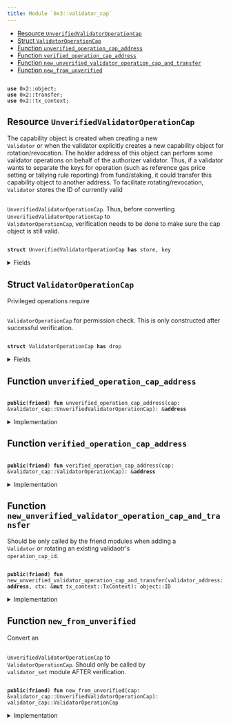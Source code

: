 ```yaml
---
title: Module `0x3::validator_cap`
---
```


<Link id="0x3_validator_cap"/>


-  [Resource `UnverifiedValidatorOperationCap`](#0x3_validator_cap_UnverifiedValidatorOperationCap)
-  [Struct `ValidatorOperationCap`](#0x3_validator_cap_ValidatorOperationCap)
-  [Function `unverified_operation_cap_address`](#0x3_validator_cap_unverified_operation_cap_address)
-  [Function `verified_operation_cap_address`](#0x3_validator_cap_verified_operation_cap_address)
-  [Function `new_unverified_validator_operation_cap_and_transfer`](#0x3_validator_cap_new_unverified_validator_operation_cap_and_transfer)
-  [Function `new_from_unverified`](#0x3_validator_cap_new_from_unverified)


<pre><code>
<b>use</b> <Link href="../iota-framework/object#0x2_object">0x2::object</Link>;
<b>use</b> <Link href="../iota-framework/transfer#0x2_transfer">0x2::transfer</Link>;
<b>use</b> <Link href="../iota-framework/tx_context#0x2_tx_context">0x2::tx_context</Link>;
</code></pre>



<Link id="0x3_validator_cap_UnverifiedValidatorOperationCap"></Link>

## Resource `UnverifiedValidatorOperationCap`

The capability object is created when creating a new <code>
Validator</code> or when the
validator explicitly creates a new capability object for rotation/revocation.
The holder address of this object can perform some validator operations on behalf of
the authorizer validator. Thus, if a validator wants to separate the keys for operation
(such as reference gas price setting or tallying rule reporting) from fund/staking, it
could transfer this capability object to another address.
To facilitate rotating/revocation, <code>
Validator</code> stores the ID of currently valid
<code>
<Link href="validator_cap#0x3_validator_cap_UnverifiedValidatorOperationCap">UnverifiedValidatorOperationCap</Link></code>. Thus, before converting <code>
<Link href="validator_cap#0x3_validator_cap_UnverifiedValidatorOperationCap">UnverifiedValidatorOperationCap</Link></code>
to <code>
<Link href="validator_cap#0x3_validator_cap_ValidatorOperationCap">ValidatorOperationCap</Link></code>, verification needs to be done to make sure
the cap object is still valid.


<pre><code>
<b>struct</b> <Link href="validator_cap#0x3_validator_cap_UnverifiedValidatorOperationCap">UnverifiedValidatorOperationCap</Link> <b>has</b> store, key
</code></pre>



<details>
<summary>Fields</summary>


<dl>
<dt>
<code>
id: <Link href="../iota-framework/object#0x2_object_UID">object::UID</Link></code>
</dt>
<dd>

</dd>
<dt>
<code>
authorizer_validator_address: <b>address</b></code>
</dt>
<dd>

</dd>
</dl>


</details>

<Link id="0x3_validator_cap_ValidatorOperationCap"></Link>

## Struct `ValidatorOperationCap`

Privileged operations require <code>
<Link href="validator_cap#0x3_validator_cap_ValidatorOperationCap">ValidatorOperationCap</Link></code> for permission check.
This is only constructed after successful verification.


<pre><code>
<b>struct</b> <Link href="validator_cap#0x3_validator_cap_ValidatorOperationCap">ValidatorOperationCap</Link> <b>has</b> drop
</code></pre>



<details>
<summary>Fields</summary>


<dl>
<dt>
<code>
authorizer_validator_address: <b>address</b></code>
</dt>
<dd>

</dd>
</dl>


</details>

<Link id="0x3_validator_cap_unverified_operation_cap_address"></Link>

## Function `unverified_operation_cap_address`



<pre><code>
<b>public</b>(<b>friend</b>) <b>fun</b> <Link href="validator_cap#0x3_validator_cap_unverified_operation_cap_address">unverified_operation_cap_address</Link>(cap: &<Link href="validator_cap#0x3_validator_cap_UnverifiedValidatorOperationCap">validator_cap::UnverifiedValidatorOperationCap</Link>): &<b>address</b>
</code></pre>



<details>
<summary>Implementation</summary>


<pre><code>
<b>public</b>(package) <b>fun</b> <Link href="validator_cap#0x3_validator_cap_unverified_operation_cap_address">unverified_operation_cap_address</Link>(cap: &<Link href="validator_cap#0x3_validator_cap_UnverifiedValidatorOperationCap">UnverifiedValidatorOperationCap</Link>): &<b>address</b> \{
    &cap.authorizer_validator_address
}
</code></pre>



</details>

<Link id="0x3_validator_cap_verified_operation_cap_address"></Link>

## Function `verified_operation_cap_address`



<pre><code>
<b>public</b>(<b>friend</b>) <b>fun</b> <Link href="validator_cap#0x3_validator_cap_verified_operation_cap_address">verified_operation_cap_address</Link>(cap: &<Link href="validator_cap#0x3_validator_cap_ValidatorOperationCap">validator_cap::ValidatorOperationCap</Link>): &<b>address</b>
</code></pre>



<details>
<summary>Implementation</summary>


<pre><code>
<b>public</b>(package) <b>fun</b> <Link href="validator_cap#0x3_validator_cap_verified_operation_cap_address">verified_operation_cap_address</Link>(cap: &<Link href="validator_cap#0x3_validator_cap_ValidatorOperationCap">ValidatorOperationCap</Link>): &<b>address</b> \{
    &cap.authorizer_validator_address
}
</code></pre>



</details>

<Link id="0x3_validator_cap_new_unverified_validator_operation_cap_and_transfer"></Link>

## Function `new_unverified_validator_operation_cap_and_transfer`

Should be only called by the friend modules when adding a <code>
Validator</code>
or rotating an existing validaotr's <code>
operation_cap_id</code>.


<pre><code>
<b>public</b>(<b>friend</b>) <b>fun</b> <Link href="validator_cap#0x3_validator_cap_new_unverified_validator_operation_cap_and_transfer">new_unverified_validator_operation_cap_and_transfer</Link>(validator_address: <b>address</b>, ctx: &<b>mut</b> <Link href="../iota-framework/tx_context#0x2_tx_context_TxContext">tx_context::TxContext</Link>): <Link href="../iota-framework/object#0x2_object_ID">object::ID</Link>
</code></pre>



<details>
<summary>Implementation</summary>


<pre><code>
<b>public</b>(package) <b>fun</b> <Link href="validator_cap#0x3_validator_cap_new_unverified_validator_operation_cap_and_transfer">new_unverified_validator_operation_cap_and_transfer</Link>(
    validator_address: <b>address</b>,
    ctx: &<b>mut</b> TxContext,
): ID \{
    // This function needs <b>to</b> be called only by the <Link href="validator#0x3_validator">validator</Link> itself, <b>except</b>
    // 1. in <Link href="genesis#0x3_genesis">genesis</Link> <b>where</b> all valdiators are created by @0x0
    // 2. in tests <b>where</b> @0x0 could be used <b>to</b> simplify the setup
    <b>let</b> sender_address = ctx.sender();
    <b>assert</b>!(sender_address == @0x0 || sender_address == validator_address, 0);

    <b>let</b> operation_cap = <Link href="validator_cap#0x3_validator_cap_UnverifiedValidatorOperationCap">UnverifiedValidatorOperationCap</Link> \{
        id: <Link href="../iota-framework/object#0x2_object_new">object::new</Link>(ctx),
        authorizer_validator_address: validator_address,
    };
    <b>let</b> operation_cap_id = <Link href="../iota-framework/object#0x2_object_id">object::id</Link>(&operation_cap);
    <Link href="../iota-framework/transfer#0x2_transfer_public_transfer">transfer::public_transfer</Link>(operation_cap, validator_address);
    operation_cap_id
}
</code></pre>



</details>

<Link id="0x3_validator_cap_new_from_unverified"></Link>

## Function `new_from_unverified`

Convert an <code>
<Link href="validator_cap#0x3_validator_cap_UnverifiedValidatorOperationCap">UnverifiedValidatorOperationCap</Link></code> to <code>
<Link href="validator_cap#0x3_validator_cap_ValidatorOperationCap">ValidatorOperationCap</Link></code>.
Should only be called by <code>
<Link href="validator_set#0x3_validator_set">validator_set</Link></code> module AFTER verification.


<pre><code>
<b>public</b>(<b>friend</b>) <b>fun</b> <Link href="validator_cap#0x3_validator_cap_new_from_unverified">new_from_unverified</Link>(cap: &<Link href="validator_cap#0x3_validator_cap_UnverifiedValidatorOperationCap">validator_cap::UnverifiedValidatorOperationCap</Link>): <Link href="validator_cap#0x3_validator_cap_ValidatorOperationCap">validator_cap::ValidatorOperationCap</Link>
</code></pre>



<details>
<summary>Implementation</summary>


<pre><code>
<b>public</b>(package) <b>fun</b> <Link href="validator_cap#0x3_validator_cap_new_from_unverified">new_from_unverified</Link>(
    cap: &<Link href="validator_cap#0x3_validator_cap_UnverifiedValidatorOperationCap">UnverifiedValidatorOperationCap</Link>,
): <Link href="validator_cap#0x3_validator_cap_ValidatorOperationCap">ValidatorOperationCap</Link> \{
    <Link href="validator_cap#0x3_validator_cap_ValidatorOperationCap">ValidatorOperationCap</Link> \{
        authorizer_validator_address: cap.authorizer_validator_address
    }
}
</code></pre>



</details>
